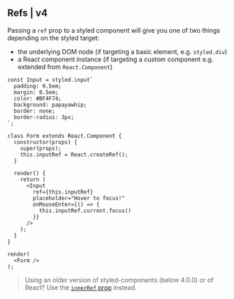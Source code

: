 ## Refs | v4

Passing a `ref` prop to a styled component will give you one of two things depending on the styled target:

- the underlying DOM node (if targeting a basic element, e.g. `styled.div`)
- a React component instance (if targeting a custom component e.g. extended from `React.Component`)

```react
const Input = styled.input`
  padding: 0.5em;
  margin: 0.5em;
  color: #BF4F74;
  background: papayawhip;
  border: none;
  border-radius: 3px;
`;

class Form extends React.Component {
  constructor(props) {
    super(props);
    this.inputRef = React.createRef();
  }

  render() {
    return (
      <Input
        ref={this.inputRef}
        placeholder="Hover to focus!"
        onMouseEnter={() => {
          this.inputRef.current.focus()
        }}
      />
    );
  }
}

render(
  <Form />
);
```

> Using an older version of styled-components (below 4.0.0) or of React? Use the [`innerRef` prop](/docs/api#innerref-prop) instead.
